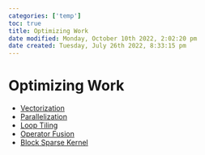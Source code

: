 ```yaml
---
categories: ['temp']
toc: true
title: Optimizing Work
date modified: Monday, October 10th 2022, 2:02:20 pm
date created: Tuesday, July 26th 2022, 8:33:15 pm
---
```


# Optimizing Work
- [Vectorization](Vectorization.qmd)
- [Parallelization](Parallelization.qmd)
- [Loop Tiling](Loop%20Tiling.qmd)
- [Operator Fusion](Operator%20Fusion.qmd)
- [Block Sparse Kernel](Block%20Sparse%20Kernel.qmd)



